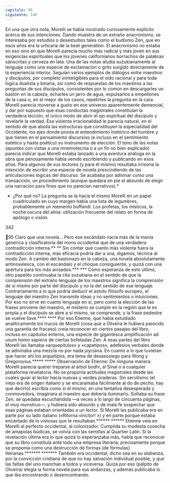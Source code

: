 ```yaml
---
capitulo: 95
siguiente: 146
---
```


En una que otra nota, Morelli se había mostrado curiosamente explícito acerca
de sus intenciones. Dando muestra de un extraño anacronismo, se interesaba por
estudios o desestudios tales como el budismo Zen, que en esos años era la
urticaria de la beat generation. El anacronismo no estaba en eso sino en que
Morelli parecía mucho más radical y más joven en sus exigencias espirituales que
los jóvenes californianos borrachos de palabras sánscritas y cerveza en lata. Una
de las notas aludía suzukianamente al lenguaje como una especie de exclamación
o grito surgido directamente de la experiencia interior. Seguían varios ejemplos
de diálogos entre maestros y discípulos, por completo ininteligibles para el oído
racional y para toda lógica dualista y binaria, así como de respuestas de los
maestros a las preguntas de sus discípulos, consistentes por lo común en
descargarles un bastón en la cabeza, echarles un jarro de agua, expulsarlos a
empellones de la casa o, en el mejor de los casos, repetirles la pregunta en la cara.
Morelli parecía moverse a gusto en ese universo aparentemente demencial, y dar
por supuesto que esas conductas magistrales constituían la verdadera lección, el
único modo de abrir el ojo espiritual del discípulo y revelarle la verdad. Esa
violenta irracionalidad le parecía natural, en el sentido de que abolía las
estructuras que constituyen la especialidad del Occidente, los ejes donde pivota
el entendimiento histórico del hombre y que tienen en el pensamiento discursivo
(e incluso en el sentimiento estético y hasta poético) su instrumento de elección.
El tono de las notas (apuntes con vistas a una mnemotecnia o a un fin no bien
explicado) parecía indicar que Morelli estaba lanzado a una aventura análoga en
la obra que penosamente había venido escribiendo y publicando en esos años.
Para algunos de sus lectores (y para él mismo) resultaba irrisoria la intención de
escribir una especie de novela prescindiendo de las articulaciones lógicas del
discurso. Se acababa por adivinar como una transacción, un procedimiento
(aunque quedara en pie el absurdo de elegir una narración para fines que no
parecían narrativos).*
* ¿Por qué no? La pregunta se la hacia el mismo Morelli en un papel cuadriculado en cuyo
margen había una lista de legumbres, probablemente un memento buffandi. Los profetas, los
místicos, la noche oscura del alma: utilización frecuente del relato en forma de apólogo o visión.

342

95
Claro que una novela... Pero ese escándalo nacía más de la manía genérica y clasificatoria del
mono occidental que de una verdadera contradicción interna.**
** Sin contar que cuanto más violenta fuera la contradicción interna, más eficacia podría dar
a una, digamos, técnica al modo Zen. A cambio del bastonazo en la cabeza, una novela
absolutamente antinovelesca, con el escándalo y el choque consiguiente, y quizá con una
apertura para los más avisados.***
*** Como esperanza de esto último, otro papelito continuaba la cita suzukiana en el sentido
de que la comprensión del extraño lenguaje de los maestros significa la comprensión de sí
mismo por parte del discípulo y no la del sentido de ese lenguaje. Contrariamente a lo que
podría deducir el astuto filósofo europeo, el lenguaje del maestro Zen transmite ideas y no
sentimientos o intuiciones. Por eso no sirve en cuanto lenguaje en sí, pero como la elección de
las frases proviene del maestro, el misterio se cumple en la región que le es propia y el discípulo
se abre a sí mismo, se comprende, y la frase pedestre se vuelve llave.****
**** Por eso Etienne, que había estudiado analíticamente los trucos de Morelli (cosa que a
Oliveira le hubiera parecido una garantía de fracaso) creía reconocer en ciertos pasajes del libro,
incluso en capítulos enteros, una especie de gigantesca amplificación ad usum homo sapiens de
ciertas bofetadas Zen. A esas partes del libro Morelli las llamaba «arquepítulos» y «capetipos»,
adefesios verbales donde se adivinaba una mezcla no por nada joyciana. En cuanto a lo que
tuvieran que hacer ahí los arquetipos, era tema de desasosiego para Wong y Gregorovius.*****
***** Observación de Etienne: De ninguna manera Morelli parecía querer treparse al árbol
bodhi, al Sinaí o a cualquier plataforma revelatoria. No se proponía actitudes magistrales desde
las cuales guiar al lector hacia nuevas y verdes praderas. Sin servilismo (el viejo era de origen
italiano y se encaramaba fácilmente al do de pecho, hay que decirlo) escribía como si él mismo,
en una tentativa desesperada y conmovedora, imaginara al maestro que debería iluminarlo.
Soltaba su frase Zen, se quedaba escuchándola —a veces a lo largo de cincuenta páginas, el muy
monstruo—, y hubiera sido absurdo y de mala fe sospechar que esas páginas estaban orientadas
a un lector. Si Morelli las publicaba era en parte por su lado italiano («Ritorna vincitor! ») y en
parte porque estaba encantado de lo vistosas que le resultaban.******
****** Etienne veía en Morelli al perfecto occidental, al colonizador. Cumplida su modesta
cosecha de amapolas búdicas, se volvía con las semillas al Quartier Latin. Si la revelación última
era lo que quizá lo esperanzaba más, había que reconocer que su libro constituía ante todo una
empresa literaria, precisamente porque se proponía como una destrucción de formas (de
fórmulas) literarias.*******
******* También era occidental, dicho sea en su alabanza, por la convicción cristiana de que
no hay salvación individual posible, y que las faltas del uno manchan a todos y viceversa.
Quizá por eso (pálpito de Oliveira) elegía la forma novela para sus andanzas, y además
publicaba lo que iba encontrando o desencontrando.

